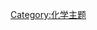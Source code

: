 {{Portal:化学/化学家/Layout
  |image=Walther Nernst.jpg
  |caption=瓦爾特·能斯特
  |text='''瓦爾特·赫爾曼·能斯特'''（{{lang|de|'''Walther Hermann Nernst'''}}，{{bd|1864年|6月25日|1941年|11月18日|catIdx=N}}）[[德国|德国]][[化學家|化學家]]，他提出了[[熱力學第三定律|熱力學第三定律]]，这条定律對[[化學親合力|化學親合力]]的計算尤其重要，他因此榮獲[[1920年|1920年]]的[[諾貝爾化學獎|諾貝爾化學獎]]。能斯特促進了現代[[物理化學|物理化學]]的確立，對[[電化學|電化學]]、[[熱力學|熱力學]]、[[固態化學|固態化學]]及[[光化學|光化學]]有所貢獻，并提出了[[能斯特方程|能斯特方程]]。

能斯特生於[[西普魯士|西普魯士]]的[[貝利森|貝利森]]（[[:en:Wąbrzeźno|Briesen]]）（今[[波蘭|波蘭]]境內的[[萬布熱伊諾|萬布熱伊諾]]（[[:en:Wąbrzeźno|Wąbrzeźno]]））。他在[[蘇黎世大學|蘇黎世大學]]、[[柏林大學|柏林大學]]及[[卡尔·弗朗岑斯大學|卡尔·弗朗岑斯大學]]學習數學與物理學，去[[萊比錫|萊比錫]]工作了一段時間後，他在[[哥廷根|哥廷根]]成立了物理化學與電化學研究所。[[1897年|1897年]]，能斯特發明了[[能斯特燈|能斯特燈]]，一種使用白熾陶瓷棒的電[[燈|燈]]，是[[碳絲燈|碳絲燈]]的替代品和[[白熾燈|白熾燈]]的前身。能斯特研究過[[滲透壓|滲透壓]]及[[電化學|電化學]]，[[1905年|1905年]]，他確立了他稱之為“新熱定理”的定理，也就是後來的[[熱力學第三定律|熱力學第三定律]]，这条定律描述了[[物質|物質]]接近[[絕對零度|絕對零度]]時的表現。

他榮獲[[1920年|1920年]]的[[諾貝爾化學獎|諾貝爾化學獎]]，這是對他的熱化學研究成果的肯定。他於[[1924年|1924年]]出任柏林物理化學研究所主任，并擔任此職位至1933年退休，接着開始研究[[電聲學|電聲學]]和[[天體物理學|天體物理學]]。

  |link=瓦爾特·能斯特
}}
[[Category:化学主题|Category:化学主题]]